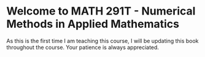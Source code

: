 # Welcome to MATH 291T - Numerical Methods in Applied Mathematics

As this is the first time I am teaching this course, I will be updating this book throughout the course. Your patience is always appreciated. 

```tableofcontents
```
